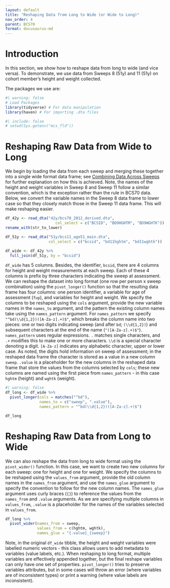 ```yaml
---
layout: default
title: "Reshaping Data from Long to Wide (or Wide to Long)"
nav_order: 4
parent: BCS70
format: docusaurus-md
---
```


# Introduction

In this section, we show how to reshape data from long to wide (and vice versa). To demonstrate, we use data from Sweeps 8 (51y) and 11 (51y) on cohort member's height and weight collected.

The packages we use are:

```r
#| warning: false
# Load Packages
library(tidyverse) # For data manipulation
library(haven) # For importing .dta files
```

```r
#| include: false
# setwd(Sys.getenv("mcs_fld"))
```

# Reshaping Raw Data from Wide to Long

We begin by loading the data from each sweep and merging these together into a single wide format data frame; see [Combining Data Across Sweeps](https://cls-data.github.io/docs/bcs70-merging_across_sweeps.html) for further explanation on how this is achieved. Note, the names of the height and weight variables in Sweep 8 and Sweep 11 follow a similar convention, which is the exception rather than the rule in BCS70 data. Below, we convert the variable names in the Sweep 8 data frame to lower case so that they closely match those in the Sweep 11 data frame. This will make reshaping easier.


```r
df_42y <- read_dta("42y/bcs70_2012_derived.dta",
                      col_select = c("BCSID", "BD9HGHTM", "BD9WGHTK")) %>%
rename_with(str_to_lower)

df_51y <- read_dta("51y/bcs11_age51_main.dta",
                   col_select = c("bcsid", "bd11hghtm", "bd11wghtk"))

df_wide <- df_42y %>%
  full_join(df_51y, by = "bcsid")
```

`df_wide` has 5 columns. Besides, the identifier, `bcsid`, there are 4 columns for height and weight measurements at each sweep. Each of these 4 columns is prefix by three characters indicating the sweep at assessment. We can reshape the dataset into long format (one row per person x sweep combination) using the `pivot_longer()` function so that the resulting data frame has four columns:  one person identifier, a variable for age of assessment (`fup`), and variables for height and weight. We specify the columns to be reshaped using the `cols` argument, provide the new variable names in the `names_to` argument, and the pattern the existing column names take using the `names_pattern` argument. For `names_pattern` we specify `"^bd(\\d{1,2})([A-Za-z].+)$"`, which breaks the column name into two pieces: one or two digits indicating sweep (and after `bd`; `(\\d{1,2})`) and subsequent characters at the end of the name (`"([A-Za-z].+)$"`). `names_pattern` uses regular expressions. `.` matches single characters, and `.+` modifies this to make one or more characters. `\\d` is a special character denoting a digit. `[A-Za-z]` indicates any alphabetic character, upper or lower case. As noted, the digits hold information on sweep of assessment; in the reshaped data frame the character is stored as a value in a new column `sweep`. `.value` is a placeholder for the new columns in the reshaped data frame that store the values from the columns selected by `cols`; these new columns are named using the first piece from `names_pattern` - in this case `hghtm` (height) and `wghtk` (weight).

```r
#| warning: false
df_long <- df_wide %>%
  pivot_longer(cols = matches("^bd"),
               names_to = c("sweep", ".value"),
               names_pattern = "^bd(\\d{1,2})([A-Za-z].+)$")

df_long
```

# Reshaping Raw Data from Long to Wide

We can also reshape the data from long to wide format using the `pivot_wider()` function. In this case, we want to create two new columns for each sweep: one for height and one for weight. We specify the columns to be reshaped using the `values_from` argument, provide the old column names in the `names_from` argument, and use the `names_glue` argument to specify the convention to follow for the new column names. The `names_glue` argument uses curly braces (`{}`) to reference the values from the `names_from` and `.value` arguments. As we are specifying multiple columns in `values_from`, `.value` is a placeholder for the names of the variables selected in `values_from`.

```r
df_long %>%
  pivot_wider(names_from = sweep,
              values_from = c(hghtm, wghtk),
              names_glue = "{.value}_{sweep}")
```

Note, in the original `df_wide` tibble, the height and weight variables were labelled numeric vectors - this class allows users to add metadata to variables (value labels, etc.). When reshaping to long format, multiple variables are effectively appended together, but the final reshape variables can only have one set of properties. `pivot_longer()` tries to preserve variables attributes, but in some cases will throw an error (where variables are of inconsistent types) or print a warning (where value labels are inconsistent).
